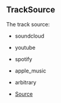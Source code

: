 ## TrackSource
The track source:
- soundcloud
- youtube
- spotify
- apple_music
- arbitrary



- [Source](https://github.com/Androz2091/discord-player/blob/e6e6eb7/packages/discord-player/src/types/types.ts#L64)
